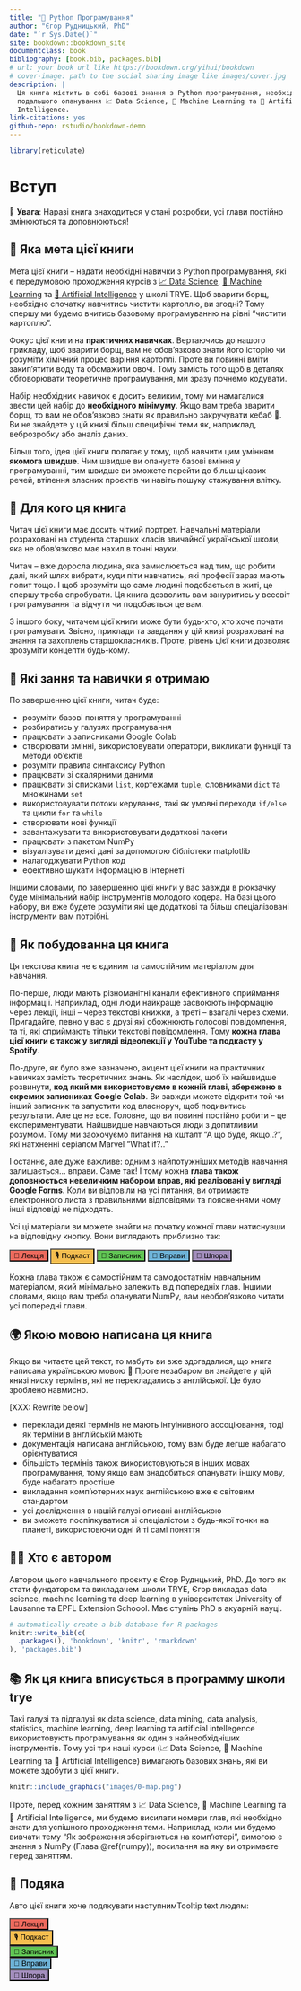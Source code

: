 ```yaml
--- 
title: "🐍 Python Програмування"
author: "Єгор Рудницький, PhD"
date: "`r Sys.Date()`"
site: bookdown::bookdown_site
documentclass: book
bibliography: [book.bib, packages.bib]
# url: your book url like https://bookdown.org/yihui/bookdown
# cover-image: path to the social sharing image like images/cover.jpg
description: |
  Ця книга містить в собі базові знання з Python програмування, необхідні для
  подальшого опанування 📈 Data Science, 🤖 Machine Learning та 🧠 Artificial
  Intelligence.
link-citations: yes
github-repo: rstudio/bookdown-demo
---
```


```r
library(reticulate)
```

# Вступ {-} 

<div class = "warning">
🎈 **Увага**: Наразі книга знаходиться у стані розробки, усі глави постійно змінюються та доповнюються!
</div>

## 🎯 Яка мета цієї книги {-} 

Мета цієї книги -- надати необхідні навички з Python програмування, які є передумовою проходження курсів з [📈 Data Science](https://trye.io), [🤖 Machine Learning](https://trye.io) та [🧠 Artificial Intelligence](https://trye.io) у школі TRYE. Щоб зварити борщ, необхідно спочатку навчитись чистити картоплю, ви згодні? Тому спершу ми будемо вчитись базовому програмуванню на рівні "чистити картоплю".

Фокус цієї книги на **практичних навичках**. Вертаючись до нашого прикладу, щоб зварити борщ, вам не обов'язково знати його історію чи розуміти хімічний процес варіння картоплі. Проте ви повинні вміти закип'ятити воду та обсмажити овочі. Тому замість того щоб в деталях обговорювати теоретичне програмування, ми зразу почнемо кодувати.

Набір необхідних навичок є досить великим, тому ми намагалися звести цей набір до **необхідного мінімуму**. Якщо вам треба зварити борщ, то вам не обов'язково знати як правильно закручувати кебаб 🌯. Ви не знайдете у цій книзі більш специфічні теми як, наприклад, веброзробку або аналіз даних.

Більш того, ідея цієї книги полягає у тому, щоб навчити цим умінням **якомога швидше**. Чим швидше ви опануєте базові вміння у програмуванні, тим швидше ви зможете перейти до більш цікавих речей, втілення власних проєктів чи навіть пошуку стажування влітку.

## 🙋 Для кого ця книга {-} 

Читач цієї книги має досить чіткий портрет. Навчальні матеріали розраховані на студента старших класів звичайної української школи, яка не обов'язково має нахил в точні науки.

Читач -- вже доросла людина, яка замислюється над тим, що робити далі, який шлях вибрати, куди піти навчатись, які професії зараз мають попит тощо. І щоб зрозуміти що саме людині подобається в житі, це спершу треба спробувати. Ця книга дозволить вам зануритись у всесвіт програмування та відчути чи подобається це вам.

З іншого боку, читачем цієї книги може бути будь-хто, хто хоче почати програмувати. Звісно, приклади та завдання у цій книзі розраховані на знання та захоплень старшокласників. Проте, рівень цієї книги дозволяє зрозуміти концепти будь-кому.

## 🧰 Які зання та навички я отримаю {-}

По завершенню цієї книги, читач буде: 

- розуміти базові поняття у програмуванні
- розбиратись у галузях програмування
- працювати з записниками Google Colab
- створювати змінні, використовувати оператори, викликати функції та методи об'єктів
- розуміти правила синтаксису Python
- працювати зі скалярними даними
- працювати зі списками `list`, кортежами `tuple`, словниками `dict` та множинами `set`
- використовувати потоки керування, такі як умовні переходи `if/else` та цикли `for` та `while`
- створювати нові функції
- завантажувати та використовувати додаткові пакети
- працювати з пакетом NumPy
- візуалізувати деякі дані за допомогою бібліотеки matplotlib
- налагоджувати Python код
- ефективно шукати інформацію в Інтернеті

Іншими словами, по завершенню цієї книги у вас завжди в рюкзачку буде мінімальний набір інструментів молодого кодера. На базі цього набору, ви вже будете розуміти які ще додаткові та більш спеціалізовані інструменти вам потрібні.

## 🚧 Як побудованна ця книга {-}

Ця текстова книга не є єдиним та самостійним матеріалом для навчання.

По-перше, люди мають різноманітні канали ефективного сприймання інформації. Наприклад, одні люди найкраще засвоюють інформацію через лекції, інші -- через текстові книжки, а треті -- взагалі через схеми. Пригадайте, певно у вас є друзі які обожнюють голосові повідомлення, та ті, які сприймають тільки текстові повідомлення. Тому **кожна глава цієї книги є також у вигляді відеолекції у YouTube та подкасту у Spotify**.

По-друге, як було вже зазначено, акцент цієї книги на практичних навичках замість теоретичних знань. 
Як наслідок, щоб їх найшвидше розвинути, **код який ми використовуємо в кожній главі, збережено в окремих записниках Google Colab**. Ви завжди можете відкрити той чи інший записник та запустити код власноруч, щоб подивитись результати. Але це не все. Головне, що ви повинні постійно робити -- це експериментувати. Найшвидше навчаються люди з допитливим розумом. Тому ми заохочуємо питання на кшталт "А що буде, якщо..?", які натхненні серіалом Marvel "What if?.."

І останнє, але дуже важливе: одним з найпотужніших методів навчання залишається... вправи. Саме так! І тому кожна **глава також доповнюється невеличким набором вправ, які реалізовані у вигляді Google Forms**. Коли ви відповіли на усі питання, ви отримаєте електронного листа з правильними відповідями та поясненнями чому інші відповіді не підходять.

Усі ці матеріали ви можете знайти на початку кожної глави натиснувши на відповідну кнопку. Вони виглядають приблизно так: 

<div class="btn-group">
  <button style="background-color: #ed6a5d">🎥 Лекція</button>
  <button style="background-color: #f5be4f">🎙️ Подкаст</button>
  <button style="background-color: #61c554">📓 Записник</button>
  <button style="background-color: #6db2d6">🤸 Вправи</button>
  <button style="background-color: #a38ebd">📝 Шпора</button>
</div>

Кожна глава також є самостійним та самодостатнім навчальним матеріалом, який мінімально залежить від попередніх глав. Іншими словами, якщо вам треба опанувати NumPy, вам необов'язково читати усі попередні глави. 

## 🌍 Якою мовою написана ця книга {-} 

Якщо ви читаєте цей текст, то мабуть ви вже здогадалися, що книга написана українською мовою 🙂 Проте незабаром ви знайдете у цій книзі ниску термінів, які не перекладались з англійської. Це було зроблено навмисно. 

[XXX: Rewrite below]

- переклади деякі термінів не мають інтуінивного ассоціювання, тоді як терміни в англійській мають
- документація написана англійською, тому вам буде легше набагато орієнтуватися
- більшість термінів також використовуються в інших мовах програмування, тому якщо вам знадобиться опанувати іншку мову, буде набагато простіше
- викладання комп'ютерних наук англійською вже є світовим стандартом
- усі дослідження в нашій галузі описані англійською
- ви зможете поспілкуватися зі спеціалістом з будь-якої точки на планеті, використовючи одні й ті самі поняття

## 🧑‍🏫 Хто є автором {-} 

Автором цього навчального проєкту є Єгор Руднцький, PhD. До того як стати фундатором та викладачем школи TRYE, Єгор викладав data science, machine learning та deep learning в університетах University of Lausanne та EPFL Extension Schoool. Має ступінь PhD в акуарній науці.

```r
# automatically create a bib database for R packages
knitr::write_bib(c(
  .packages(), 'bookdown', 'knitr', 'rmarkdown'
), 'packages.bib')
```

## 📚 Як ця книга вписується в программу школи trye {-}

Такі галузі та підгалузі як data science, data mining, data analysis, statistics, machine learning, deep learning та artificial intellegence використовують програмування як один з найнеобхідніших інструментів. Тому усі три наші курси (📈 Data Science, 🤖 Machine Learning та 🧠 Artificial Intelligence) вимагають базових знань, які ви можете здобути з цієї книги. 

```r
knitr::include_graphics("images/0-map.png")
```

Проте, перед кожним заняттям з 📈 Data Science, 🤖 Machine Learning та 🧠 Artificial Intelligence, ми будемо висилати номери глав, які необхідно знати для успішного проходження теми. Наприклад, коли ми будемо вивчати тему "Як зображення зберігаються на комп'ютері", вимогою є знання з NumPy (Глава \@ref(numpy)), посилання на яку ви отримаєте перед заняттям. 

## 🙏 Подяка {-}

Авто цієї книги хоче подякувати <span class="highlight-container"><span class="highlight">наступним<span class="tooltiptext">Tooltip text</span></span></span> людям: 

<div class="flex-container">
  <div class="flex-item"><button style="background-color: #ed6a5d">🎥 Лекція</button></div>
  <div class="flex-item"><button style="background-color: #f5be4f">🎙️ Подкаст</button></div>
  <div class="flex-item"><button style="background-color: #61c554">📓 Записник</button></div>
  <div class="flex-item"><button style="background-color: #6db2d6">🤸 Вправи</button></div>
  <div class="flex-item"><button style="background-color: #a38ebd">📝 Шпора</button></div>
</div>